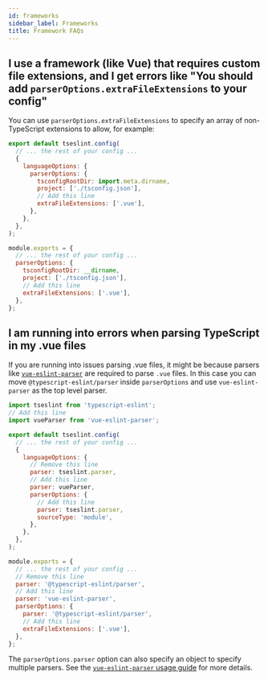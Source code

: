 ```yaml
---
id: frameworks
sidebar_label: Frameworks
title: Framework FAQs
---
```



## I use a framework (like Vue) that requires custom file extensions, and I get errors like "You should add `parserOptions.extraFileExtensions` to your config"

You can use `parserOptions.extraFileExtensions` to specify an array of non-TypeScript extensions to allow, for example:

<Tabs groupId="eslint-config">
<TabItem value="Flat Config">

```js title="eslint.config.mjs"
export default tseslint.config(
  // ... the rest of your config ...
  {
    languageOptions: {
      parserOptions: {
        tsconfigRootDir: import.meta.dirname,
        project: ['./tsconfig.json'],
        // Add this line
        extraFileExtensions: ['.vue'],
      },
    },
  },
);
```

</TabItem>
<TabItem value="Legacy Config">

```js title=".eslintrc.js"
module.exports = {
  // ... the rest of your config ...
  parserOptions: {
    tsconfigRootDir: __dirname,
    project: ['./tsconfig.json'],
    // Add this line
    extraFileExtensions: ['.vue'],
  },
};
```

</TabItem>
</Tabs>

## I am running into errors when parsing TypeScript in my .vue files

If you are running into issues parsing .vue files, it might be because parsers like [`vue-eslint-parser`](https://www.npmjs.com/package/vue-eslint-parser) are required to parse `.vue` files. In this case you can move `@typescript-eslint/parser` inside `parserOptions` and use `vue-eslint-parser` as the top level parser.

<Tabs groupId="eslint-config">
<TabItem value="Flat Config">

```js title="eslint.config.mjs"
import tseslint from 'typescript-eslint';
// Add this line
import vueParser from 'vue-eslint-parser';

export default tseslint.config(
  // ... the rest of your config ...
  {
    languageOptions: {
      // Remove this line
      parser: tseslint.parser,
      // Add this line
      parser: vueParser,
      parserOptions: {
        // Add this line
        parser: tseslint.parser,
        sourceType: 'module',
      },
    },
  },
);
```

</TabItem>
<TabItem value="Legacy Config">

```js title=".eslintrc.js"
module.exports = {
  // ... the rest of your config ...
  // Remove this line
  parser: '@typescript-eslint/parser',
  // Add this line
  parser: 'vue-eslint-parser',
  parserOptions: {
    parser: '@typescript-eslint/parser',
    // Add this line
    extraFileExtensions: ['.vue'],
  },
};
```

</TabItem>
</Tabs>

The `parserOptions.parser` option can also specify an object to specify multiple parsers. See the [`vue-eslint-parser` usage guide](https://eslint.vuejs.org/user-guide/#usage) for more details.
